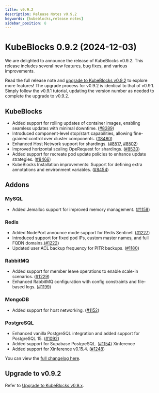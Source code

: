 ```yaml
---
title: v0.9.2
description: Release Notes v0.9.2
keywords: [kubeblocks,release notes]
sidebar_position: 8
---
```


# KubeBlocks 0.9.2 (2024-12-03)

We are delighted to announce the release of KubeBlocks v0.9.2. This release includes several new features, bug fixes, and various improvements.

Read the full release note and [upgrade to KubeBlocks v0.9.2](../upgrade/upgrade-to-v09-version) to explore more features! The upgrade process for v0.9.2 is identical to that of v0.9.1. Simply follow the v0.9.1 tutorial, updating the version number as needed to complete the upgrade to v0.9.2.

## KubeBlocks

- Added support for rolling updates of container images, enabling seamless updates with minimal downtime. ([#8389](https://github.com/apecloud/kubeblocks/pull/8389))
- Introduced component-level stop/start capabilities, allowing fine-grained control over cluster components. ([#8480](https://github.com/apecloud/kubeblocks/pull/8480))
- Enhanced Host Network support for shardings. ([#8517](https://github.com/apecloud/kubeblocks/pull/8517), [#8502](https://github.com/apecloud/kubeblocks/pull/8502))
- Improved horizontal scaling OpeRequest for shardings. ([#8530](https://github.com/apecloud/kubeblocks/pull/8530))
- Added support for recreate pod update policies to enhance update strategies. ([#8466](https://github.com/apecloud/kubeblocks/pull/8466))
- KubeBlocks Installation improvements: Support for defining extra annotations and environment variables. ([#8454](https://github.com/apecloud/kubeblocks/pull/8454))

## Addons

### MySQL

- Added Jemalloc support for improved memory management. ([#1158](https://github.com/apecloud/kubeblocks-addons/pull/1158))

### Redis

- Added NodePort announce mode support for Redis Sentinel. ([#1227](https://github.com/apecloud/kubeblocks-addons/pull/1227))
- Introduced support for fixed pod IPs, custom master names, and full FQDN domains.([#1222](https://github.com/apecloud/kubeblocks-addons/pull/1222))
- Updated user ACL backup frequency for PITR backups. ([#1180](https://github.com/apecloud/kubeblocks-addons/pull/1180))

### RabbitMQ

- Added support for member leave operations to enable scale-in scenarios.  ([#1229](https://github.com/apecloud/kubeblocks-addons/pull/1229))
- Enhanced RabbitMQ configuration with config constraints and file-based logs. ([#1199](https://github.com/apecloud/kubeblocks-addons/pull/1199))

### MongoDB

- Added support for host networking. ([#1152](https://github.com/apecloud/kubeblocks-addons/pull/1152))

### PostgreSQL

- Enhanced vanilla PostgreSQL integration and added support for PostgreSQL 15. ([#1092](https://github.com/apecloud/kubeblocks-addons/pull/1092))
- Added support for Supabase PostgreSQL. ([#1154](https://github.com/apecloud/kubeblocks-addons/pull/1154))
Xinference
- Added support for Xinference v0.15.4. ([#1248](https://github.com/apecloud/kubeblocks-addons/pull/1248))

You can view the [full changelog here](https://github.com/apecloud/kubeblocks/compare/v0.9.1...v0.9.2).

## Upgrade to v0.9.2

Refer to [Upgrade to KubeBlocks v0.9.x](../upgrade/upgrade-to-v09-version).
